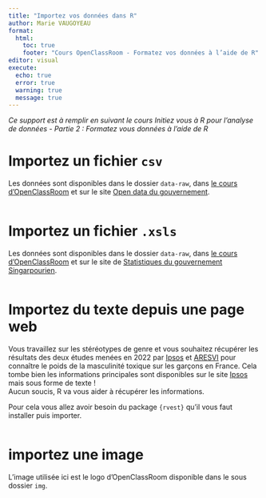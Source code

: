 ```yaml
---
title: "Importez vos données dans R"
author: Marie VAUGOYEAU
format:
  html:
    toc: true
    footer: "Cours OpenClassRoom - Formatez vos données à l’aide de R"
editor: visual
execute:
  echo: true
  error: true
  warning: true
  message: true
---
```


*Ce support est à remplir en suivant le cours Initiez vous à R pour l'analyse de données - Partie 2 : Formatez vous données à l'aide de R*

# Importez un fichier `csv`

Les données sont disponibles dans le dossier `data-raw`, dans [le cours d'OpenClassRoom]() et sur le site [Open data du gouvernement](https://www.data.gouv.fr/fr/datasets/mixite-dans-le-groupe-edf/).

```r


```

# Importez un fichier `.xsls`

Les données sont disponibles dans le dossier `data-raw`, dans [le cours d'OpenClassRoom]() et sur le site de [Statistiques du gouvernement Singarpourien](https://stats.mom.gov.sg/Pages/Occupational-Wages-Tables2022.aspx).

```r

```

# Importez du texte depuis une page web

Vous travaillez sur les stéréotypes de genre et vous souhaitez récupérer les résultats des deux études menées en 2022 par [Ipsos](https://www.ipsos.com/fr-fr) et [ARESVI](https://aresvi.fr/) pour connaître le poids de la masculinité toxique sur les garçons en France. Cela tombe bien les informations principales sont disponibles sur le site [Ipsos](https://www.ipsos.com/fr-fr/egalite-femme-homme-un-ancrage-precoce-des-stereotypes-de-genre-chez-les-enfants) mais sous forme de texte !\
Aucun soucis, R va vous aider à récupérer les informations.

Pour cela vous allez avoir besoin du package `{rvest}` qu'il vous faut installer puis importer.

```r

```

# importez une image

L'image utilisée ici est le logo d'OpenClassRoom disponible dans le sous dossier `img`.

```r

```

